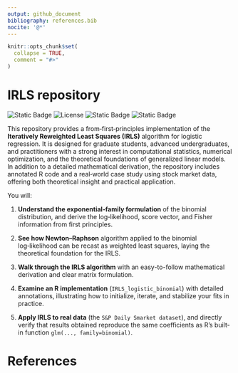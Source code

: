 ```yaml
---
output: github_document
bibliography: references.bib
nocite: '@*'
---
```

  
```r
knitr::opts_chunk$set(
  collapse = TRUE,
  comment = "#>"
)
```

# IRLS repository

<!-- badges: start -->
![Static Badge](https://img.shields.io/badge/R-language-blue)
![License](https://img.shields.io/github/license/vadimtyuryaev/ANOVA)
![Static Badge](https://img.shields.io/badge/LinkedIn-https%3A%2F%2Fwww.linkedin.com%2Fin%2Fvadimtyuryaev%2F-blue)
![Static Badge](https://img.shields.io/badge/Medium-https://medium.com/@vadimtyuryaev-yellow)
<!-- badges: end -->
  
This repository provides a from‑first‑principles implementation of the
**Iteratively Reweighted Least Squares (IRLS)** algorithm for logistic regression.
It is designed for graduate students, advanced undergraduates, and practitioners 
with a strong interest in computational statistics, numerical optimization, and 
the theoretical foundations of generalized linear models. In addition to a 
detailed mathematical derivation, the repository includes annotated R code and 
a real‑world case study using stock market data, offering both theoretical
insight and practical application.

You will:

1. **Understand the exponential‑family formulation** of the binomial distribution, 
and derive the log‑likelihood, score vector, and Fisher information from
first principles.  

2. **See how Newton–Raphson** algorithm applied to the binomial log‑likelihood
can be recast as weighted least squares, laying the theoretical foundation 
for the IRLS. 

3. **Walk through the IRLS algorithm** with an easy-to-follow mathematical
derivation and clear matrix formulation.

4. **Examine an R implementation** (`IRLS_logistic_binomial`) with detailed
annotations, illustrating how to initialize, iterate, and stabilize your fits in
practice. 

5. **Apply IRLS to real data** (the `S&P Daily Smarket dataset`), and directly 
verify that results obtained reproduce the same coefficients as R's built-in 
function `glm(..., family=binomial)`.  

# References